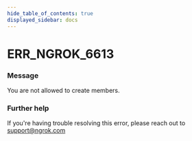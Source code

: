 ```yaml
---
hide_table_of_contents: true
displayed_sidebar: docs
---
```



# ERR_NGROK_6613

### Message

You are not allowed to create members.

<ErrorDetails error="err_ngrok_6613" />

### Further help

If you're having trouble resolving this error, please reach out to [support@ngrok.com](mailto:support@ngrok.com?subject=Help%20with%20ERR_NGROK_6613)
